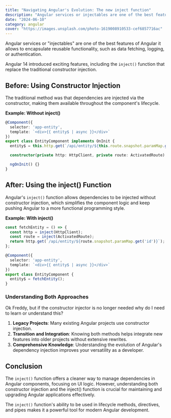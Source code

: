 ```yaml
---
title: "Navigating Angular's Evolution: The new inject function"
description: "Angular services or injectables are one of the best features of Angular it allows to encapsulate reusable functionality, such as data fetching, logging, or authentication."
date: "2024-06-10"
category: angular
cover: "https://images.unsplash.com/photo-1619008910533-cef6857716ac"
---
```


Angular services or "injectables" are one of the best features of Angular it allows to encapsulate reusable functionality, such as data fetching, logging, or authentication.

Angular 14 introduced exciting features, including the `inject()` function that replace the traditional constructor injection.

## Before: Using Constructor Injection

The traditional method was that dependencies are injected via the constructor, making them available throughout the component's lifecycle.

**Example: Without inject()**

```typescript
@Component({
  selector: 'app-entity',
  template: `<div>{{ entity$ | async }}</div>`
})
export class EntityComponent implements OnInit {
  entity$ = this.http.get(`/api/entity/${this.route.snapshot.paramMap.get('id')}`);

  constructor(private http: HttpClient, private route: ActivatedRoute) {}

  ngOnInit() {}
}
```

## After: Using the inject() Function

Angular's `inject()` function allows dependencies to be injected without constructor injection, which simplifies the component logic and keep pushing Angular to a more functional programming style.

**Example: With inject()**

```typescript
const fetchEntity = () => {
  const http = inject(HttpClient);
  const route = inject(ActivatedRoute);
  return http.get(`/api/entity/${route.snapshot.paramMap.get('id')}`);
};

@Component({
  selector: 'app-entity',
  template: `<div>{{ entity$ | async }}</div>`
})
export class EntityComponent {
  entity$ = fetchEntity();
}
```

### Understanding Both Approaches
Ok Freddy, but if the constructor injector is no longer needed why do I need to learn or understand this?

1. **Legacy Projects**: Many existing Angular projects use constructor injection.
2. **Transition and Integration**: Knowing both methods helps integrate new features into older projects without extensive rewrites.
3. **Comprehensive Knowledge**: Understanding the evolution of Angular's dependency injection improves your versatility as a developer.

## Conclusion

The `inject()` function offers a cleaner way to manage dependencies in Angular components, focusing on UI logic. However, understanding both constructor injection and the inject() function is crucial for maintaining and upgrading Angular applications effectively. 

The `inject()` function's ability to be used in lifecycle methods, directives, and pipes makes it a powerful tool for modern Angular development.
